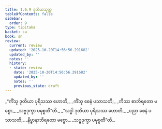 ```yaml
---
title: 1.6.9 ဒုတိယသုတ္တ
tableOfContents: false
sidebar:
  order: 9
type: tipitaka
basket: su
book: sn
review:
  current: review
  updated: '2025-10-20T14:56:56.291682'
  updated_by: ''
  notes: ''
  history:
  - state: review
    date: '2025-10-20T14:56:56.291682'
    updated_by: ''
    notes: ''
    previous_state: draft
---
```



<DynamicBreadcrumb />


<ReviewStatus review={frontmatter.review} showDetails={true} />

<HypothesisAnnotation frontmatter={frontmatter} />

<Division number="59" book="sn" e="ch" v="18" p="288">

<Paragraph number="304" type="verses" book="sn">
_“ကိံသု ဒုတိယာ ပုရိသဿ ဟောတိ,_  
_ကိံသု စေနံ ပသာသတိ;_  
_ကိဿ စာဘိရတော မစ္စော,_  
_သဗ္ဗဒုက္ခာ ပမုစ္စတီ”တိ._  

</Paragraph>

<Paragraph number="305" type="verses" book="sn">
_“သဒ္ဓါ ဒုတိယာ ပုရိသဿ ဟောတိ,_  
_ပညာ စေနံ ပသာသတိ;_  
_နိဗ္ဗာနာဘိရတော မစ္စော,_  
_သဗ္ဗဒုက္ခာ ပမုစ္စတီ”တိ._
</Paragraph>
</Division>